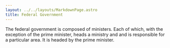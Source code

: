 ```yaml
---
layout: ../../layouts/MarkdownPage.astro
title: Federal Government
---
```



The federal government is composed of ministers. Each of which, with the exception of the prime minister, heads a ministry and and is responsible for a particular area. It is headed by the prime minister.

<BlockLinkList>
	<BlockLink title="Prime Minister" description="The head of state and head of government" icon="ph:building" path="/government/prime-minister" />
	<BlockLink title="Education" description="Primary and secondary schools" icon="ph:student" path="/government/education" />
	<BlockLink title="Health" description="Hospitals, clinics and other healthcare" icon="ph:hand-heart" path="/government/health" />
	<BlockLink title="Justice" description="Law enforcement, prisons and courts" icon="ph:scales" path="/government/justice" />
	<BlockLink title="Interior" description="Citizenship, passports, elections, etc." icon="ph:person" path="/government/interior" />
	<BlockLink title="Transportation" description="Rail, roads and other modes of transportation" icon="ph:train" path="/government/transportation" />
</BlockLinkList>